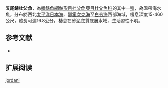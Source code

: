 {{Speciesbox
| name = 叉尾鮄杜父魚
| image = 
| image_width = 250px
| status = NE
| status_system = IUCN3.1
| genus = Triglops
| species = jordani
| authority = Jordan & Starks, 1904
| synonyms = *''Prionistius jordani,Schmidt, 1903''
*''Prionistius jordani,Jordan & Starks, 1904''
*''Elanura jordani,Schmidt, 1903''
}}
'''叉尾鮄杜父魚'''，為[[輻鰭魚綱|輻鰭魚綱]][[鮋形目|鮋形目]][[杜父魚亞目|杜父魚亞目]][[杜父魚科|杜父魚科]]的其中一[[種|種]]，為溫帶海水魚，分布於西北[[太平洋|太平洋]][[日本海|日本海]]、[[鄂霍次克海|鄂霍次克海]]至[[白令海|白令海]]西部海域，棲息深度15-460公尺，體長可達16.8公分，棲息在砂泥底質底層水域，生活習性不明。

==参考文献==
*{{FishBase_species|genus=Triglops|species=jordani|year=2014|month=5}}

== 扩展阅读 ==
{{refbegin}}
{{wikispecies-inline|Triglops jordani|叉尾鮄杜父魚}}
{{refend}}
{{Taxonbar|from=Q5772168}}

[[Category:鮄杜父魚屬|jordani]]


{{鮋形目小作品}}